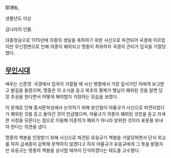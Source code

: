 耶律糺

생몰년도 미상

금나라의 인물.

대종정승으로 1170년에 의종의 생일을 축하하기 위한 사신으로 파견되어 국경에 이르렀지만 무신정변으로 인해 의종이 폐위되고 명종이 즉위하자 국경의 관리가 입국을 거절당했다.

== [[무인시대]] ==
배우는 신준영. 국경에서 입국이 거절될 때 사신 행렬에서 가장 앞서가던 자에게 보고받고 발길을 돌렸으며, 명종은 이 소식을 듣고 북조의 황제가 형님이 폐위된 것을 알면 당장 추궁을 한다면서 어떻게 해야할지 걱정하는 모습을 보였다.

이 문제로 인해 중서문하성에서 논의하기 위해 윤인첨이 야율규가 사신으로 파견되었다가 폐위된 것을 듣고 돌아간 것이 언급했으며, 야율규가 의종이 폐위된 것만을 듣고 자세한 사정을 모른다는 점으로 이용해 이준의가 폐위가 아니라 양위한 것이라 표문을 보내야 한다는 의견을 냈다.

명종의 책봉을 인정받기 위해 사신으로 파견된 유응규가 책봉을 거절당하면서 단식 외교를 하자 금세종이 감복해 문책하지 않겠다고 하자 야율규가 유응규에게 그 뜻을 밝혔지만 유응규는 명종의 책봉을 승낙할 때까지 단식하겠다는 태도를 고수했다.
